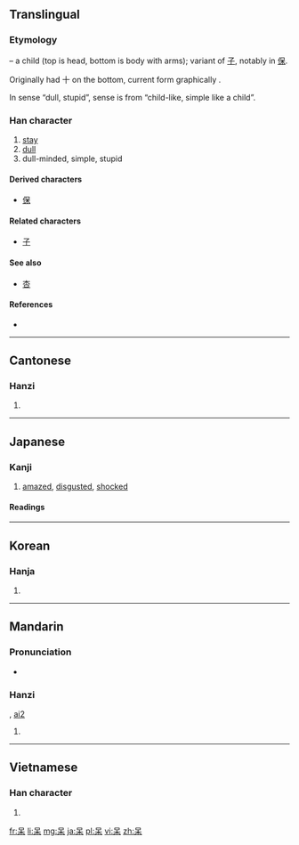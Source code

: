 {{also|騃|杏}}
==Translingual==
===Etymology===
{{liushu|p}} – a child (top is head, bottom is body with arms); variant of [[子]], notably in [[保]].

Originally had 十 on the bottom, current form graphically {{Han compound|口|木}}.

In sense “dull, stupid”, sense is from “child-like, simple like a child”.

===Han character===
{{Han char|rn=30|rad=口|as=04|sn=7|four=6090<sub>4</sub>|canj=口木 (RD)|ids=⿱[[口]][[木]]}}

# [[stay]]
# [[dull]]
# dull-minded, simple, stupid

====Derived characters====
* [[保]]

====Related characters====
* [[子]]

====See also====
* [[杏]] <!-- same components, opposite order -->

====References====
* {{Han ref|kx=0181.110|dkj=03395|dj=0399.100|hdz=10585.110|uh=5446|ud=21574|bh=A762|bd=42850}}

----

==Cantonese==

===Hanzi===
{{yue-hanzi|jyut=[[daai1]], [[ngoi4]]|y=daai1, ngoi4}}

# {{defn|lang=yue|sort=口04}}

----

==Japanese==

===Kanji===
{{ja-kanji|grade=uc|rs=口04}}

# [[amazed]], [[disgusted]], [[shocked]]

====Readings====
{{ja-readings
|on=[[ほう]] (hō), [[ぼう]] (bō)
|kun=[[あきる]] ([[呆る]], akiru), [[あきれる]] ([[呆れる]], akireru), [[ほける]] ([[呆ける]], hokeru), [[ほうける]] ([[呆ける]], hōkeru), [[ぼけ]] ([[呆け]], boke), [[ぼける]] ([[呆ける]], bokeru)
}}

----

==Korean==

===Hanja===
{{ko-hanja|hangeul=[[매]], [[태]], 보|rv=mae, tae, bo|mr=mae, t'ae, po}}

# {{defn|lang=ko|sort=口04}}

----

==Mandarin==

===Pronunciation===
* {{audio|Zh-dai.ogg|Audio}}

===Hanzi===
{{cmn-hanzi|pin=[[dāi]] ([[dai1]])|wg=dai<sup>1</sup>}}, [[ai2]]

# {{defn|lang=cmn|sort=口04}}

----

==Vietnamese==

===Han character===
{{vi-hantu|ngốc|rs=口04}}

# {{defn|lang=vi|sort=口04}}

[[fr:呆]]
[[li:呆]]
[[mg:呆]]
[[ja:呆]]
[[pl:呆]]
[[vi:呆]]
[[zh:呆]]